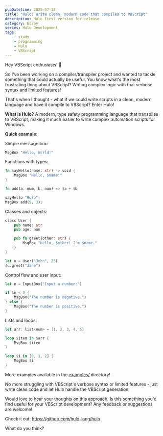 ```yaml
---
pubDatetime: 2025-07-13
title: "Hulo: Write clean, modern code that compiles to VBScript"
description: Hulo first version for release
category: Essay
series: Hulo Development
tags:
    - study
    - programming
    - Hulo
    - VBScript
---
```


Hey VBScript enthusiasts! 👋

So I've been working on a compiler/transpiler project and wanted to tackle something that could actually be useful. You know what's the most frustrating thing about VBScript? Writing complex logic with that verbose syntax and limited features!

That's when I thought - what if we could write scripts in a clean, modern language and have it compile to VBScript? Enter Hulo! 

**What is Hulo?**
A modern, type safety programming language that transpiles to VBScript, making it much easier to write complex automation scripts for Windows.

**Quick example:**

Simple message box:
```rust
MsgBox "Hello, World!"
```

Functions with types:
```rust
fn sayHello(name: str) -> void {
    MsgBox "Hello, $name!"
}

fn add(a: num, b: num) => $a + $b

sayHello "Hulo";
MsgBox add(5, 3);
```

Classes and objects:
```rust
class User {
    pub name: str
    pub age: num

    pub fn greet(other: str) {
        MsgBox "Hello, $other! I'm $name."
    }
}

let u = User("John", 25)
$u.greet("Jane")
```

Control flow and user input:
```rust
let n = InputBox("Input a number:")

if $n < 0 {
    MsgBox("The number is negative.")
} else {
    MsgBox("The number is positive.")
}
```

Lists and loops:
```rust
let arr: list<num> = [1, 2, 3, 4, 5]

loop $item in $arr {
    MsgBox $item
}

loop $i in [0, 1, 2] {
    MsgBox $i
}
```

More examples available in the [examples/](https://github.com/hulo-lang/hulo/tree/main/examples) directory!

No more struggling with VBScript's verbose syntax or limited features - just write clean code and let Hulo handle the VBScript generation!

Would love to hear your thoughts on this approach. Is this something you'd find useful for your VBScript development? Any feedback or suggestions are welcome!

Check it out: https://github.com/hulo-lang/hulo

What do you think?